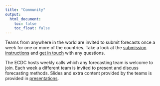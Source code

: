 ```yaml
---
title: "Community"
output:
  html_document:
    toc: false
    toc_float: false
---
```

Teams from anywhere in the world are invited to submit forecasts once a week for one or more of the countries. Take a look at the [submission instructions](https://github.com/epiforecasts/covid19-forecast-hub-europe/wiki) and [get in touch](contact.html) with any questions.


The ECDC hosts weekly calls which any forecasting team is welcome to join. Each week a different team is invited to present and discuss forecasting methods. Slides and extra content provided by the teams is provided in [presentations](https://github.com/epiforecasts/covid19-forecast-hub-europe-website/presentations).
